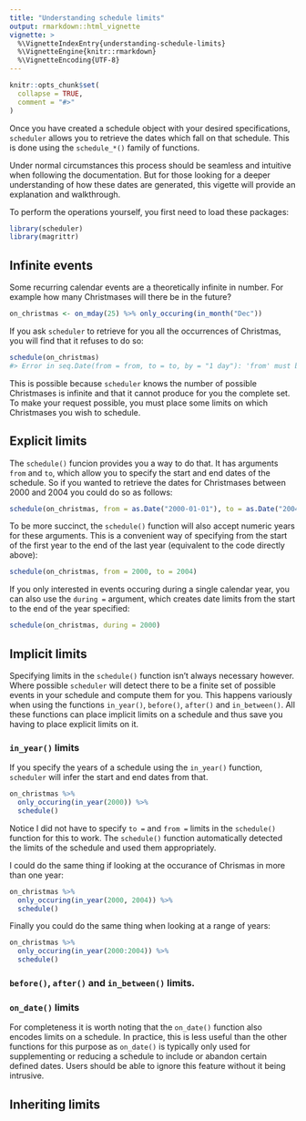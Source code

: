 ```yaml
---
title: "Understanding schedule limits"
output: rmarkdown::html_vignette
vignette: >
  %\VignetteIndexEntry{understanding-schedule-limits}
  %\VignetteEngine{knitr::rmarkdown}
  %\VignetteEncoding{UTF-8}
---
```


```r
knitr::opts_chunk$set(
  collapse = TRUE,
  comment = "#>"
)
```

Once you have created a schedule object with your desired specifications, 
`scheduler` allows you to retrieve the dates which fall on that schedule. This
is done using the `schedule_*()` family of functions. 

Under normal circumstances this process should be seamless and intuitive when
following the documentation. But for those looking for a deeper understanding 
of how these dates are generated, this vigette will provide an explanation and
walkthrough.

To perform the operations yourself, you first need to load these packages:

```r
library(scheduler)
library(magrittr)
```

## Infinite events

Some recurring calendar events are a theoretically infinite in number. For 
example how many Christmases will there be in the future?

```r
on_christmas <- on_mday(25) %>% only_occuring(in_month("Dec"))
```

If you ask `scheduler` to retrieve for you all the occurrences of Christmas, 
you will find that it refuses to do so:

```r
schedule(on_christmas)
#> Error in seq.Date(from = from, to = to, by = "1 day"): 'from' must be a "Date" object
```

This is possible because `scheduler` knows the number of possible Christmases
is infinite and that it cannot produce for you the complete set. To make your
request possible, you must place some limits on which Christmases you wish to
schedule.

## Explicit limits

The `schedule()` funcion provides you a way to do that. It has arguments `from`
and `to`, which allow you to specify the start and end dates of the schedule.
So if you wanted to retrieve the dates for Christmases between 2000 and 2004 
you could do so as follows:

```r
schedule(on_christmas, from = as.Date("2000-01-01"), to = as.Date("2004-12-31"))
```

To be more succinct, the `schedule()` function will also accept numeric years
for these arguments. This is a convenient way of specifying from the start of
the first year to the end of the last year (equivalent to the code directly
above):

```r
schedule(on_christmas, from = 2000, to = 2004)
```

If you only interested in events occuring during a single calendar year, you
can also use the `during =` argument, which creates date limits from the start 
to the end of the year specified:

```r
schedule(on_christmas, during = 2000)
```

## Implicit limits

Specifying limits in the `schedule()` function isn't always necessary however.
Where possible `scheduler` will detect there to be a finite set of possible
events in your schedule and compute them for you. This happens variously when
using the functions `in_year()`, `before()`, `after()` and `in_between()`.
All these functions can place implicit limits on a schedule and thus save you
having to place explicit limits on it.

### `in_year()` limits

If you specify the years of a schedule using the `in_year()` function, 
`scheduler` will infer the start and end dates from that.

```r
on_christmas %>% 
  only_occuring(in_year(2000)) %>% 
  schedule()
```

Notice I did not have to specify `to =` and `from =` limits in the 
`schedule()` function for this to work. The `schedule()` function automatically 
detected the limits of the schedule and used them appropriately.

I could do the same thing if looking at the occurance of Chrismas in 
more than one year:

```r
on_christmas %>% 
  only_occuring(in_year(2000, 2004)) %>% 
  schedule()
```

Finally you could do the same thing when looking at a range of years:

```r
on_christmas %>% 
  only_occuring(in_year(2000:2004)) %>% 
  schedule()
```

### `before()`, `after()` and `in_between()` limits.

### `on_date()` limits

For completeness it is worth noting that the `on_date()` function also encodes
limits on a schedule. In practice, this is less useful than the other 
functions for this purpose as `on_date()` is typically only used for 
supplementing or reducing a schedule to include or abandon certain defined 
dates. Users should be able to ignore this feature without it being 
intrusive.

## Inheriting limits
